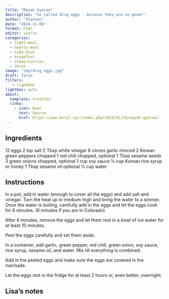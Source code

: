 ```yaml
---
title: "Mayak Gyeran"
description: "So called drug eggs - because they are so good!"
author: "Shannon"
date: "2024-11-06"
format: html
editor: source
categories:
  - light-meal
  - hearty-meal
  - side-dish
  - breakfast
  - stews/curries
  - Jesse
image: "img/drug eggs.jpg"
draft: false
filters:
   - lightbox
lightbox: auto
about:
  template: trestles
  links:
    - icon: bowl
      text: Source
      href: https://www.beryl.nyc/index.php/2024/02/29/mayak-gyeran/
---
```


## Ingredients

12 eggs
2 tsp salt
2 Tbsp white vinegar
6 cloves garlic minced
2 Korean green peppers chopped
1 red chili chopped, optional
1 Tbsp sesame seeds
3 green onions chopped, optional
1 cup soy sauce
½ cup Korean rice syrup or honey
1 Tbsp sesame oil optional
½ cup water

## Instructions

In a pot, add in water (enough to cover all the eggs) and add salt and vinegar. Turn the heat up to medium-high and bring the water to a simmer. Once the water is boiling, carefully add in the eggs and let the eggs cook for 6 minutes. (8 minutes if you are in Colorado)

After 6 minutes, remove the eggs and let them rest in a bowl of ice water for at least 10 minutes.

Peel the eggs carefully and set them aside.

In a container, add garlic, green pepper, red chili, green onion, soy sauce, rice syrup, sesame oil, and water. Mix till everything is combined.

Add in the peeled eggs and make sure the eggs are covered in the marinade.

Let the eggs rest in the fridge for at least 2 hours or, even better, overnight.

## Lisa's notes

